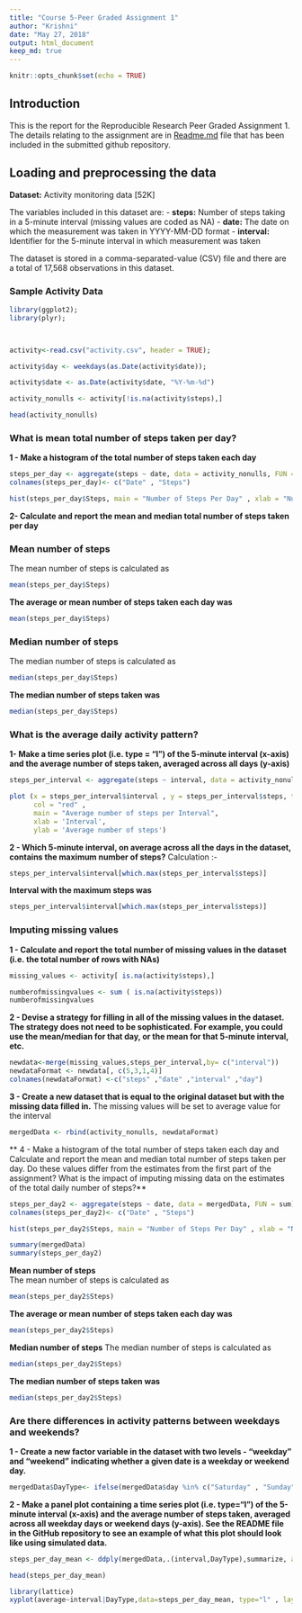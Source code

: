 ---
title: "Course 5-Peer Graded Assignment 1"
author: "Krishni"
date: "May 27, 2018"
output: html_document
keep_md: true
---

```{r setup, include=FALSE}
knitr::opts_chunk$set(echo = TRUE)
```

## Introduction

This is the report for the Reproducible Research Peer Graded Assignment 1. The details relating to the assignment are in [Readme.md](https://github.com/KrishniM/Course5-PeerGradedAssignment1/blob/master/README.md) file that has been included in the submitted github repository.

## Loading and preprocessing the data

**Dataset:** Activity monitoring data [52K]  

The variables included in this dataset are:
- **steps:** Number of steps taking in a 5-minute interval (missing values are coded as \color{red}{\verb|NA|}NA)
- **date:** The date on which the measurement was taken in YYYY-MM-DD format
- **interval:** Identifier for the 5-minute interval in which measurement was taken

The dataset is stored in a comma-separated-value (CSV) file and there are a total of 17,568 observations in this dataset.


### Sample Activity Data
```{r activity, echo=FALSE}

library(ggplot2);
library(plyr);



activity<-read.csv("activity.csv", header = TRUE);

activity$day <- weekdays(as.Date(activity$date));

activity$date <- as.Date(activity$date, "%Y-%m-%d")

activity_nonulls <- activity[!is.na(activity$steps),]

head(activity_nonulls)

```


### What is mean total number of steps taken per day?

**1 - Make a histogram of the total number of steps taken each day**
```{r Figure_1, echo = TRUE}
steps_per_day <- aggregate(steps ~ date, data = activity_nonulls, FUN = sum)
colnames(steps_per_day)<- c("Date" , "Steps")

hist(steps_per_day$Steps, main = "Number of Steps Per Day" , xlab = "Number of Steps", ylab = "Frequency" , col = "blue" ,breaks = 5)

```

**2- Calculate and report the mean and median total number of steps taken per day**

### Mean number of steps  
The mean number of steps is calculated as 
```{r mean number of steps, eval=FALSE}
mean(steps_per_day$Steps)
```

**The average or mean number of steps taken each day was **
```{r echo=FALSE}
mean(steps_per_day$Steps)
```

### Median number of steps
The median number of steps is calculated as 
```{r eval=FALSE}
median(steps_per_day$Steps)
```

**The median number of steps taken was ** 
```{r echo=FALSE}
median(steps_per_day$Steps)
```


### What is the average daily activity pattern?

**1- Make a time series plot (i.e. type = "l") of the 5-minute interval (x-axis) and the average number of steps taken, averaged across all days (y-axis)**
```{r Figure_2, echo=TRUE}
steps_per_interval <- aggregate(steps ~ interval, data = activity_nonulls, FUN = mean , na.rm = TRUE)

plot (x = steps_per_interval$interval , y = steps_per_interval$steps, type = "l" , 
      col = "red" ,
      main = "Average number of steps per Interval",
      xlab = 'Interval',
      ylab = 'Average number of steps')
```

**2 - Which 5-minute interval, on average across all the days in the dataset, contains the maximum number of steps?**
Calculation :- 
```{r eval = FALSE}
steps_per_interval$interval[which.max(steps_per_interval$steps)]
```

**Interval with the maximum steps was**
```{r echo = FALSE}
steps_per_interval$interval[which.max(steps_per_interval$steps)]
```


### Imputing missing values

**1 - Calculate and report the total number of missing values in the dataset (i.e. the total number of rows with \color{red}{\verb|NA|}NAs)**
```{r missing values, echo=TRUE}
missing_values <- activity[ is.na(activity$steps),]

numberofmissingvalues <- sum ( is.na(activity$steps))
numberofmissingvalues
```

**2 - Devise a strategy for filling in all of the missing values in the dataset. The strategy does not need to be sophisticated. For example, you could use the mean/median for that day, or the mean for that 5-minute interval, etc.**
```{r}
newdata<-merge(missing_values,steps_per_interval,by= c("interval"))
newdataFormat <- newdata[, c(5,3,1,4)]
colnames(newdataFormat) <-c("steps" ,"date" ,"interval" ,"day")
```

**3 - Create a new dataset that is equal to the original dataset but with the missing data filled in.**
The missing values will be set to average value for the interval
```{r}
mergedData <- rbind(activity_nonulls, newdataFormat)
```

** 4 - Make a histogram of the total number of steps taken each day and Calculate and report the mean and median total number of steps taken per day. Do these values differ from the estimates from the first part of the assignment? What is the impact of imputing missing data on the estimates of the total daily number of steps?**
```{r Figure_3}
steps_per_day2 <- aggregate(steps ~ date, data = mergedData, FUN = sum)
colnames(steps_per_day2)<- c("Date" , "Steps")

hist(steps_per_day2$Steps, main = "Number of Steps Per Day" , xlab = "Number of Steps", ylab = "Frequency" , col = "blue" ,breaks = 5)

summary(mergedData)
summary(steps_per_day2)
```

**Mean number of steps**  
The mean number of steps is calculated as 
```{r eval=FALSE}
mean(steps_per_day2$Steps)
```

**The average or mean number of steps taken each day was **
```{r echo=FALSE}
mean(steps_per_day2$Steps)
```

**Median number of steps**
The median number of steps is calculated as 
```{r eval=FALSE}
median(steps_per_day2$Steps)
```

**The median number of steps taken was ** 
```{r echo=FALSE}
median(steps_per_day2$Steps)
```


### Are there differences in activity patterns between weekdays and weekends?

**1 - Create a new factor variable in the dataset with two levels - "weekday" and "weekend" indicating whether a given date is a weekday or weekend day.**
```{r weekdays vs weekends, echo=TRUE}
mergedData$DayType<- ifelse(mergedData$day %in% c("Saturday" , "Sunday"), "WeekEnd" , "WeekDay")
```


**2 - Make a panel plot containing a time series plot (i.e. \color{red}{\verb|type = "l"|}type="l") of the 5-minute interval (x-axis) and the average number of steps taken, averaged across all weekday days or weekend days (y-axis). See the README file in the GitHub repository to see an example of what this plot should look like using simulated data.**
```{r Figure_4}
steps_per_day_mean <- ddply(mergedData,.(interval,DayType),summarize, average = mean(steps))

head(steps_per_day_mean)

library(lattice)
xyplot(average~interval|DayType,data=steps_per_day_mean, type="l" , layout=c(1,2), ylab="Number of steps", xlab="Interval")

```
